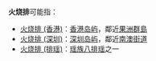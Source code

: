 '''火烧排'''可能指：

*[[火烧排_(香港)|火烧排 (香港)]]：[[香港岛屿|香港岛屿]]，鄰近[[果洲群島|果洲群島]]
*[[火烧排_(深圳)|火烧排 (深圳)]]：[[深圳岛屿|深圳岛屿]]，鄰近[[南澳街道|南澳街道]]
*[[火烧排_(排瑶)|火烧排 (排瑶)]]：[[瑶族|瑶族]][[八排瑶|八排瑶]]之一

{{Disambiguation|Cat=三字中国相关消歧义}}